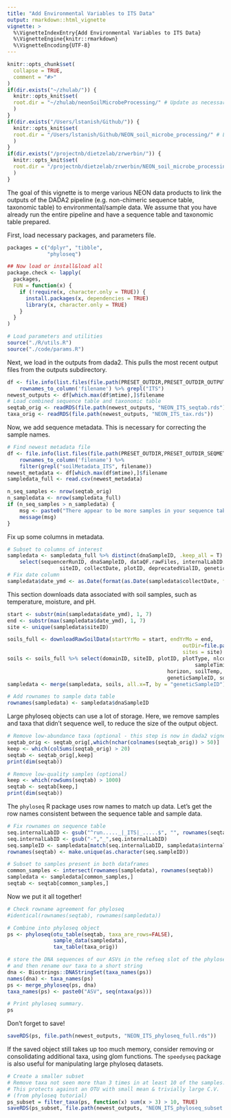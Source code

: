 ```yaml
---
title: "Add Environmental Variables to ITS Data"
output: rmarkdown::html_vignette
vignette: >
  %\VignetteIndexEntry{Add Environmental Variables to ITS Data}
  %\VignetteEngine{knitr::rmarkdown}
  %\VignetteEncoding{UTF-8}
---
```


```r
knitr::opts_chunk$set(
  collapse = TRUE,
  comment = "#>"
)
if(dir.exists("~/zhulab/")) {
  knitr::opts_knit$set(
  root.dir = "~/zhulab/neonSoilMicrobeProcessing/" # Update as necessary. Should refer to the absolute filepath of the project root directory (e.g. .../neonSoilMicrobeProcessing)
  )
}
if(dir.exists("/Users/lstanish/Github/")) {
  knitr::opts_knit$set(
  root.dir = "/Users/lstanish/Github/NEON_soil_microbe_processing/" # LFS directory file path. 
  )
}
if(dir.exists("/projectnb/dietzelab/zrwerbin/")) {
  knitr::opts_knit$set(
  root.dir = "/projectnb/dietzelab/zrwerbin/NEON_soil_microbe_processing/" # ZW directory file path.
  )
}
```

The goal of this vignette is to merge various NEON data products to link the outputs of the DADA2 pipeline (e.g. non-chimeric sequence table, taxonomic table) to environmental/sample data. We assume that you have already run the entire pipeline and have a sequence table and taxonomic table prepared.

First, load necessary packages, and parameters file.
```r
packages = c("dplyr", "tibble",
             "phyloseq")

## Now load or install&load all
package.check <- lapply(
  packages,
  FUN = function(x) {
    if (!require(x, character.only = TRUE)) {
      install.packages(x, dependencies = TRUE)
      library(x, character.only = TRUE)
    }
  }
)

# Load parameters and utilities
source("./R/utils.R")
source("./code/params.R")
```

Next, we load in the outputs from dada2. This pulls the most recent output files from the outputs subdirectory.
```r
df <- file.info(list.files(file.path(PRESET_OUTDIR,PRESET_OUTDIR_OUTPUTS), full.names = T)) %>% 
    rownames_to_column('filename') %>% grepl("ITS")
newest_outputs <- df[which.max(df$mtime),]$filename
# Load combined sequence table and taxonomic table
seqtab_orig <- readRDS(file.path(newest_outputs, "NEON_ITS_seqtab.rds"))
taxa_orig <- readRDS(file.path(newest_outputs, "NEON_ITS_tax.rds"))
```

Now, we add sequence metadata. This is necessary for correcting the sample names.
```r
# Find newest metadata file
df <- file.info(list.files(file.path(PRESET_OUTDIR,PRESET_OUTDIR_SEQMETA), full.names = T)) %>% 
    rownames_to_column('filename') %>%
	filter(grepl("soilMetadata_ITS", filename))
newest_metadata <- df[which.max(df$mtime),]$filename
sampledata_full <- read.csv(newest_metadata)

n_seq_samples <- nrow(seqtab_orig)
n_sampledata <- nrow(sampledata_full)
if (n_seq_samples > n_sampledata) {
	msg <- paste0("There appear to be more samples in your sequence table than in your metadata table! You will need to download additional metadata for this vignette to work. See vignette #1 for metadata downloading function.")
	message(msg)
}
```

Fix up some columns in metadata.
```r
# Subset to columns of interest
sampledata <- sampledata_full %>% distinct(dnaSampleID, .keep_all = T) %>% 
	select(sequencerRunID, dnaSampleID, dataQF.rawFiles, internalLabID.seq,
				 siteID, collectDate, plotID, deprecatedVialID, geneticSampleID)
# Fix date column
sampledata$date_ymd <- as.Date(format(as.Date(sampledata$collectDate, format="%Y-%m-%d %H:%M:%S"), "%Y-%m-%d"))
```

This section downloads data associated with soil samples, such as temperature, moisture, and pH.
```r
start <- substr(min(sampledata$date_ymd), 1, 7)
end <- substr(max(sampledata$date_ymd), 1, 7)
site <- unique(sampledata$siteID)

soils_full <- downloadRawSoilData(startYrMo = start, endYrMo = end,
														 outDir=file.path(PRESET_OUTDIR,PRESET_OUTDIR_SOIL), 
														 sites = site)
soils <- soils_full %>% select(domainID, siteID, plotID, plotType, nlcdClass, collectDate, 
															 sampleTiming, standingWaterDepth, sampleID, 
													horizon, soilTemp, litterDepth, sampleTopDepth, sampleBottomDepth, 
													geneticSampleID, soilInCaClpH)
sampledata <- merge(sampledata, soils, all.x=T, by = "geneticSampleID")

# Add rownames to sample data table 
rownames(sampledata) <- sampledata$dnaSampleID
```

Large phyloseq objects can use a lot of storage. Here, we remove samples and taxa that didn't sequence well, to reduce the size of the output object.
```r
# Remove low-abundance taxa (optional - this step is now in dada2 vignette)
seqtab_orig <- seqtab_orig[,which(nchar(colnames(seqtab_orig)) > 50)]
keep <- which(colSums(seqtab_orig) > 20)
seqtab <- seqtab_orig[,keep]
print(dim(seqtab))

# Remove low-quality samples (optional)
keep <- which(rowSums(seqtab) > 1000)
seqtab <- seqtab[keep,]
print(dim(seqtab))
```

The `phyloseq` R package uses row names to match up data. Let's get the row names consistent between the sequence table and sample data.
```r
# Fix rownames on sequence table
seq.internalLabID <- gsub("^run....._|_ITS|_.....$", "", rownames(seqtab)) 
seq.internalLabID <- gsub("-","_",seq.internalLabID)
seq.sampleID <- sampledata[match(seq.internalLabID, sampledata$internalLabID),]$dnaSampleID
rownames(seqtab) <- make.unique(as.character(seq.sampleID))

# Subset to samples present in both dataframes
common_samples <- intersect(rownames(sampledata), rownames(seqtab))
sampledata <- sampledata[common_samples,]
seqtab <- seqtab[common_samples,]
```

Now we put it all together!
```r
# Check rowname agreement for phyloseq
#identical(rownames(seqtab), rownames(sampledata))

# Combine into phyloseq object
ps <- phyloseq(otu_table(seqtab, taxa_are_rows=FALSE),
               sample_data(sampledata),
               tax_table(taxa_orig))

# store the DNA sequences of our ASVs in the refseq slot of the phyloseq object,
# and then rename our taxa to a short string
dna <- Biostrings::DNAStringSet(taxa_names(ps))
names(dna) <- taxa_names(ps)
ps <- merge_phyloseq(ps, dna)
taxa_names(ps) <- paste0("ASV", seq(ntaxa(ps)))

# Print phyloseq summary.
ps 
```

Don't forget to save! 
```r
saveRDS(ps, file.path(newest_outputs, "NEON_ITS_phyloseq_full.rds"))
```


If the saved object still takes up too much memory, consider removing or consolidating additional taxa, using glom functions. The `speedyseq` package is also useful for manipulating large phyloseq datasets.
```r
# Create a smaller subset
# Remove taxa not seen more than 3 times in at least 10 of the samples. 
# This protects against an OTU with small mean & trivially large C.V. 
# (from phyloseq tutorial)
ps_subset = filter_taxa(ps, function(x) sum(x > 3) > 10, TRUE)
saveRDS(ps_subset, file.path(newest_outputs, "NEON_ITS_phyloseq_subset.rds"))
```
